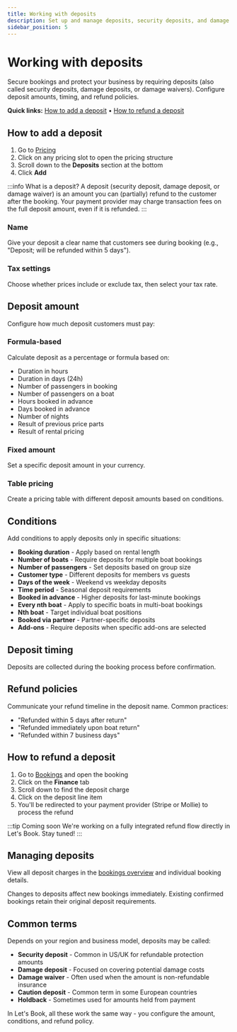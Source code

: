 ```yaml
---
title: Working with deposits
description: Set up and manage deposits, security deposits, and damage waivers for your boat rentals
sidebar_position: 5
---
```



# Working with deposits

Secure bookings and protect your business by requiring deposits (also called security deposits, damage deposits, or damage waivers). Configure deposit amounts, timing, and refund policies.

**Quick links:** [How to add a deposit](#how-to-add-a-deposit) • [How to refund a deposit](#how-to-refund-a-deposit)

## How to add a deposit

1. Go to [Pricing](https://dashboard.letsbook.app/pricing)
2. Click on any pricing slot to open the pricing structure
3. Scroll down to the **Deposits** section at the bottom
4. Click **Add**

<InlineVideoPlayer
    videoSrc={addDepositVideo}
/>

:::info What is a deposit?
A deposit (security deposit, damage deposit, or damage waiver) is an amount you can (partially) refund to the customer after the booking. Your payment provider may charge transaction fees on the full deposit amount, even if it is refunded.
:::

### Name

Give your deposit a clear name that customers see during booking (e.g., "Deposit; will be refunded within 5 days").

### Tax settings

Choose whether prices include or exclude tax, then select your tax rate.

## Deposit amount

Configure how much deposit customers must pay:

### Formula-based

Calculate deposit as a percentage or formula based on:

- Duration in hours
- Duration in days (24h)
- Number of passengers in booking
- Number of passengers on a boat
- Hours booked in advance
- Days booked in advance
- Number of nights
- Result of previous price parts
- Result of rental pricing

### Fixed amount

Set a specific deposit amount in your currency.

### Table pricing

Create a pricing table with different deposit amounts based on conditions.

## Conditions

Add conditions to apply deposits only in specific situations:

- **Booking duration** - Apply based on rental length
- **Number of boats** - Require deposits for multiple boat bookings
- **Number of passengers** - Set deposits based on group size
- **Customer type** - Different deposits for members vs guests
- **Days of the week** - Weekend vs weekday deposits
- **Time period** - Seasonal deposit requirements
- **Booked in advance** - Higher deposits for last-minute bookings
- **Every nth boat** - Apply to specific boats in multi-boat bookings
- **Nth boat** - Target individual boat positions
- **Booked via partner** - Partner-specific deposits
- **Add-ons** - Require deposits when specific add-ons are selected

## Deposit timing

Deposits are collected during the booking process before confirmation.

## Refund policies

Communicate your refund timeline in the deposit name. Common practices:

- "Refunded within 5 days after return"
- "Refunded immediately upon boat return"
- "Refunded within 7 business days"

## How to refund a deposit

1. Go to [Bookings](https://dashboard.letsbook.app/bookings) and open the booking
2. Click on the **Finance** tab
3. Scroll down to find the deposit charge
4. Click on the deposit line item
5. You'll be redirected to your payment provider (Stripe or Mollie) to process the refund

:::tip Coming soon
We're working on a fully integrated refund flow directly in Let's Book. Stay tuned!
:::

## Managing deposits

View all deposit charges in the [bookings overview](https://dashboard.letsbook.app/bookings) and individual booking details.

Changes to deposits affect new bookings immediately. Existing confirmed bookings retain their original deposit requirements.

## Common terms

Depends on your region and business model, deposits may be called:

- **Security deposit** - Common in US/UK for refundable protection amounts
- **Damage deposit** - Focused on covering potential damage costs
- **Damage waiver** - Often used when the amount is non-refundable insurance
- **Caution deposit** - Common term in some European countries
- **Holdback** - Sometimes used for amounts held from payment

In Let's Book, all these work the same way - you configure the amount, conditions, and refund policy.
